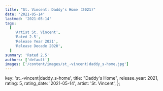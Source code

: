 ```yaml
---
title: "St. Vincent: Daddy's Home (2021)"
date: '2021-05-14'
lastmod: '2021-05-14'
tags:
  [
    'Artist St. Vincent',
    'Rated 2.5',
    'Release Year 2021',
    'Release Decade 2020',
  ]
summary: 'Rated 2.5'
authors: ['default']
images: ['/content/images/st_-vincent|daddy_s-home.jpg']
---
```


  key: 'st_-vincent|daddy_s-home',
  title: "Daddy's Home",
  release_year: 2021,
  rating: 5,
  rating_date: '2021-05-14',
  artist: 'St. Vincent',
};

<MusicRating data={data} />
